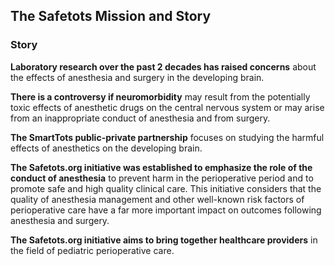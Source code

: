 ## The Safetots Mission and Story

### Story
**Laboratory research over the past 2 decades has raised concerns** about the effects of anesthesia and surgery in the developing brain.

**There is a controversy if neuromorbidity** may result from the potentially toxic effects of anesthetic drugs on the central nervous system or may arise from an inappropriate conduct of anesthesia and from surgery.

**The SmartTots public-private partnership** focuses on studying the harmful effects of anesthetics on the developing brain.

**The Safetots.org initiative was established to emphasize the role of the conduct of anesthesia** to prevent harm in the perioperative period and to promote safe and high quality clinical care. This initiative considers that the quality of anesthesia management and other well-known risk factors of perioperative care have a far more important impact on outcomes following anesthesia and surgery.

**The Safetots.org initiative aims to bring together healthcare providers** in the field of pediatric perioperative care.

